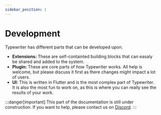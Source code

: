 ```yaml
---
sidebar_position: 1
---
```

# Development
Typewriter has different parts that can be developed upon. 

- **Extensions:** These are self-containted building blocks that can easaly be shared and added to the system.
- **Plugin:** These are core parts of how Typewriter works. All help is welcome, but please discuss it first as there changes might impact a lot of users.
- **UI:** This is written in Flutter and is the most complex part of Typewriter. It is also the most fun to work on, as this is where you can really see the results of your work.

:::danger[important]
This part of the documentation is still under construction. If you want to help, please contact us on [Discord](https://discord.gg/HtbKyuDDBw).
:::
